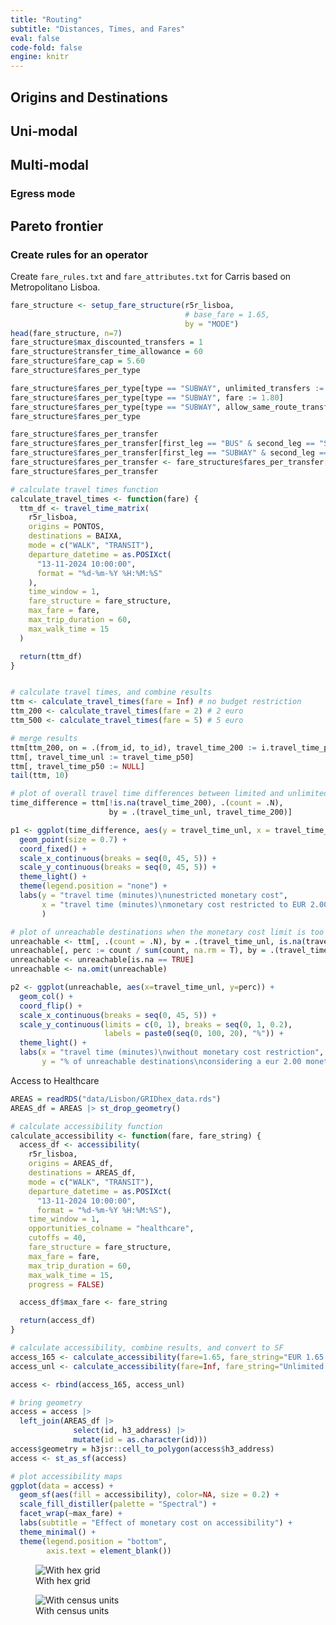 ```yaml
---
title: "Routing"
subtitle: "Distances, Times, and Fares"
eval: false
code-fold: false
engine: knitr
---
```


## Origins and Destinations

## Uni-modal

## Multi-modal

### Egress mode

## Pareto frontier

### Create rules for an operator

Create `fare_rules.txt` and `fare_attributes.txt` for Carris based on Metropolitano Lisboa.

```r
fare_structure <- setup_fare_structure(r5r_lisboa, 
                                       # base_fare = 1.65,
                                       by = "MODE")
head(fare_structure, n=7)
fare_structure$max_discounted_transfers = 1
fare_structure$transfer_time_allowance = 60
fare_structure$fare_cap = 5.60
fare_structure$fares_per_type

fare_structure$fares_per_type[type == "SUBWAY", unlimited_transfers := TRUE]
fare_structure$fares_per_type[type == "SUBWAY", fare := 1.80]
fare_structure$fares_per_type[type == "SUBWAY", allow_same_route_transfer := TRUE]
fare_structure$fares_per_type

fare_structure$fares_per_transfer
fare_structure$fares_per_transfer[first_leg == "BUS" & second_leg == "SUBWAY", fare := 1.65+1.80]
fare_structure$fares_per_transfer[first_leg == "SUBWAY" & second_leg == "BUS", fare := 1.80]
fare_structure$fares_per_transfer <- fare_structure$fares_per_transfer[!(first_leg == "SUBWAY" & second_leg == "SUBWAY")]
fare_structure$fares_per_transfer
```

```r

# calculate travel times function
calculate_travel_times <- function(fare) {
  ttm_df <- travel_time_matrix(
    r5r_lisboa,
    origins = PONTOS,
    destinations = BAIXA,
    mode = c("WALK", "TRANSIT"),
    departure_datetime = as.POSIXct(
      "13-11-2024 10:00:00",
      format = "%d-%m-%Y %H:%M:%S"
    ),
    time_window = 1,
    fare_structure = fare_structure,
    max_fare = fare,
    max_trip_duration = 60,
    max_walk_time = 15
  )

  return(ttm_df)
}


# calculate travel times, and combine results
ttm <- calculate_travel_times(fare = Inf) # no budget restriction
ttm_200 <- calculate_travel_times(fare = 2) # 2 euro
ttm_500 <- calculate_travel_times(fare = 5) # 5 euro

# merge results
ttm[ttm_200, on = .(from_id, to_id), travel_time_200 := i.travel_time_p50]
ttm[, travel_time_unl := travel_time_p50]
ttm[, travel_time_p50 := NULL]
tail(ttm, 10)
```

```r
# plot of overall travel time differences between limited and unlimited cost travel time matrices 
time_difference = ttm[!is.na(travel_time_200), .(count = .N), 
                      by = .(travel_time_unl, travel_time_200)]

p1 <- ggplot(time_difference, aes(y = travel_time_unl, x = travel_time_200)) +
  geom_point(size = 0.7) +
  coord_fixed() +
  scale_x_continuous(breaks = seq(0, 45, 5)) +
  scale_y_continuous(breaks = seq(0, 45, 5)) +
  theme_light() +
  theme(legend.position = "none") +
  labs(y = "travel time (minutes)\nunestricted monetary cost",
       x = "travel time (minutes)\nmonetary cost restricted to EUR 2.00"
       )

# plot of unreachable destinations when the monetary cost limit is too low
unreachable <- ttm[, .(count = .N), by = .(travel_time_unl, is.na(travel_time_200))]
unreachable[, perc := count / sum(count, na.rm = T), by = .(travel_time_unl)]
unreachable <- unreachable[is.na == TRUE]
unreachable <- na.omit(unreachable)

p2 <- ggplot(unreachable, aes(x=travel_time_unl, y=perc)) +
  geom_col() +
  coord_flip() +
  scale_x_continuous(breaks = seq(0, 45, 5)) +
  scale_y_continuous(limits = c(0, 1), breaks = seq(0, 1, 0.2), 
                     labels = paste0(seq(0, 100, 20), "%")) +
  theme_light() +
  labs(x = "travel time (minutes)\nwithout monetary cost restriction",
       y = "% of unreachable destinations\nconsidering a eur 2.00 monetary cost limit")


```

Access to Healthcare

```r
AREAS = readRDS("data/Lisbon/GRIDhex_data.rds")
AREAS_df = AREAS |> st_drop_geometry()
```

```r
# calculate accessibility function
calculate_accessibility <- function(fare, fare_string) {
  access_df <- accessibility(
    r5r_lisboa,
    origins = AREAS_df,
    destinations = AREAS_df,
    mode = c("WALK", "TRANSIT"),
    departure_datetime = as.POSIXct(
      "13-11-2024 10:00:00",
      format = "%d-%m-%Y %H:%M:%S"),
    time_window = 1,
    opportunities_colname = "healthcare",
    cutoffs = 40,
    fare_structure = fare_structure,
    max_fare = fare,
    max_trip_duration = 60,
    max_walk_time = 15,
    progress = FALSE)

  access_df$max_fare <- fare_string

  return(access_df)
}

# calculate accessibility, combine results, and convert to SF
access_165 <- calculate_accessibility(fare=1.65, fare_string="EUR 1.65 budget")
access_unl <- calculate_accessibility(fare=Inf, fare_string="Unlimited budget")

access <- rbind(access_165, access_unl)

# bring geometry
access = access |> 
  left_join(AREAS_df |>
              select(id, h3_address) |>
              mutate(id = as.character(id)))
access$geometry = h3jsr::cell_to_polygon(access$h3_address)
access <- st_as_sf(access)
```

```r
# plot accessibility maps
ggplot(data = access) +
  geom_sf(aes(fill = accessibility), color=NA, size = 0.2) +
  scale_fill_distiller(palette = "Spectral") +
  facet_wrap(~max_fare) +
  labs(subtitle = "Effect of monetary cost on accessibility") +
  theme_minimal() +
  theme(legend.position = "bottom",
        axis.text = element_blank())
```

![With hex grid](images/clipboard-2680957931.png){fig-align="center"}

![With census units](images/clipboard-2837442883.png){fig-align="center"}
